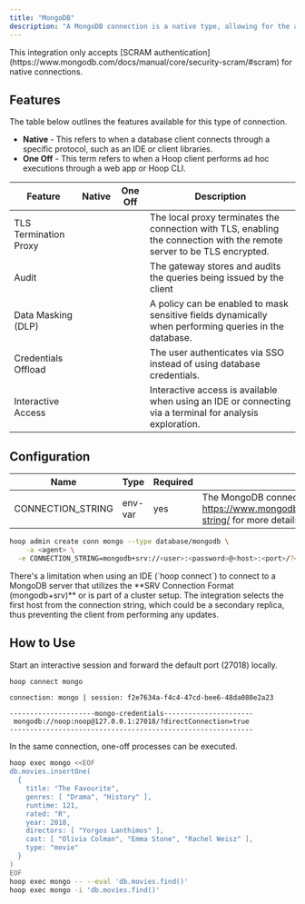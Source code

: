 ```yaml
---
title: "MongoDB"
description: "A MongoDB connection is a native type, allowing for the auditing of queries and redaction of their output. It facilitates a local TCP connection without requiring a password."
---
```



<Prerequisites />

<Info>
This integration only accepts [SCRAM authentication](https://www.mongodb.com/docs/manual/core/security-scram/#scram) for native connections.
</Info>

## Features

The table below outlines the features available for this type of connection.

- **Native** - This refers to when a database client connects through a specific protocol, such as an IDE or client libraries.
- **One Off** - This term refers to when a Hoop client performs ad hoc executions through a web app or Hoop CLI.

| Feature | Native | One Off | Description |
| --- | --- | --- | --- |
| TLS Termination Proxy | <Icon icon="check" /> | <Icon icon="check" /> | The local proxy terminates the connection with TLS, enabling the connection with the remote server to be TLS encrypted. |
| Audit | <Icon icon="check" /> | <Icon icon="check" /> | The gateway stores and audits the queries being issued by the client |
| Data Masking (DLP) | <Icon icon="xmark" /> | <Icon icon="check" /> | A policy can be enabled to mask sensitive fields dynamically when performing queries in the database. |
| Credentials Offload | <Icon icon="check" /> | <Icon icon="check" /> | The user authenticates via SSO instead of using database credentials. |
| Interactive Access | <Icon icon="check" /> | <Icon icon="check" /> | Interactive access is available when using an IDE or connecting via a terminal for analysis exploration. |

## Configuration

| Name | Type | Required | Description |
| --- | --- | --- | --- |
| CONNECTION_STRING | env-var | yes | The MongoDB connection string. See https://www.mongodb.com/docs/manual/reference/connection-string/ for more details about the proper format. |

```bash
hoop admin create conn mongo --type database/mongodb \
	-a <agent> \
  -e CONNECTION_STRING=mongodb+srv://<user>:<password>@<host>:<port>/?<options>
```

<Info>
There's a limitation when using an IDE (`hoop connect`) to connect to a MongoDB server that utilizes the **SRV Connection Format (mongodb+srv)** or is part of a cluster setup. The integration selects the first host from the connection string, which could be a secondary replica, thus preventing the client from performing any updates.
</Info>

## How to Use

Start an interactive session and forward the default port (27018) locally.

```bash
hoop connect mongo
```

```
connection: mongo | session: f2e7634a-f4c4-47cd-bee6-48da080e2a23

---------------------mongo-credentials----------------------
 mongodb://noop:noop@127.0.0.1:27018/?directConnection=true
------------------------------------------------------------
```

In the same connection, one-off processes can be executed.

```bash
hoop exec mongo <<EOF
db.movies.insertOne(
  {
    title: "The Favourite",
    genres: [ "Drama", "History" ],
    runtime: 121,
    rated: "R",
    year: 2018,
    directors: [ "Yorgos Lanthimos" ],
    cast: [ "Olivia Colman", "Emma Stone", "Rachel Weisz" ],
    type: "movie"
  }
)
EOF
hoop exec mongo -- --eval 'db.movies.find()'
hoop exec mongo -i 'db.movies.find()'
```
